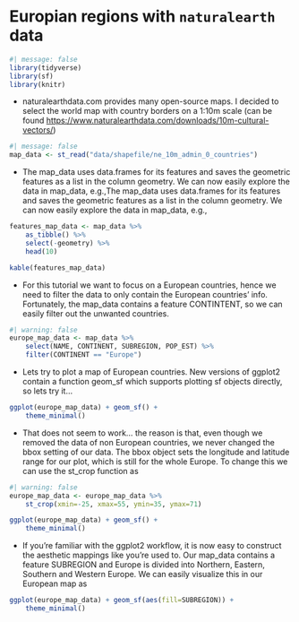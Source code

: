 # Europian regions with `naturalearth` data

```r
#| message: false
library(tidyverse)
library(sf)
library(knitr)
```

-   naturalearthdata.com provides many open-source maps. I decided to select the world map with country borders on a 1:10m scale (can be found <https://www.naturalearthdata.com/downloads/10m-cultural-vectors/>)

```r
#| message: false
map_data <- st_read("data/shapefile/ne_10m_admin_0_countries")
```

-   The map_data uses data.frames for its features and saves the geometric features as a list in the column geometry. We can now easily explore the data in map_data, e.g.,The map_data uses data.frames for its features and saves the geometric features as a list in the column geometry. We can now easily explore the data in map_data, e.g.,

```r
features_map_data <- map_data %>%
    as_tibble() %>%
    select(-geometry) %>%
    head(10)

kable(features_map_data)
```

-   For this tutorial we want to focus on a European countries, hence we need to filter the data to only contain the European countries’ info. Fortunately, the map_data contains a feature CONTINTENT, so we can easily filter out the unwanted countries.

```r
#| warning: false
europe_map_data <- map_data %>%
    select(NAME, CONTINENT, SUBREGION, POP_EST) %>%
    filter(CONTINENT == "Europe")
```

-   Lets try to plot a map of European countries. New versions of ggplot2 contain a function geom_sf which supports plotting sf objects directly, so lets try it…

```r
ggplot(europe_map_data) + geom_sf() +
    theme_minimal()
```

-   That does not seem to work… the reason is that, even though we removed the data of non European countries, we never changed the bbox setting of our data. The bbox object sets the longitude and latitude range for our plot, which is still for the whole Europe. To change this we can use the st_crop function as

```r
#| warning: false
europe_map_data <- europe_map_data %>%
    st_crop(xmin=-25, xmax=55, ymin=35, ymax=71)
```

```r
ggplot(europe_map_data) + geom_sf() +
    theme_minimal()
```

-   If you’re familiar with the ggplot2 workflow, it is now easy to construct the aesthetic mappings like you’re used to. Our map_data contains a feature SUBREGION and Europe is divided into Northern, Eastern, Southern and Western Europe. We can easily visualize this in our European map as

```r
ggplot(europe_map_data) + geom_sf(aes(fill=SUBREGION)) +
    theme_minimal()
```
